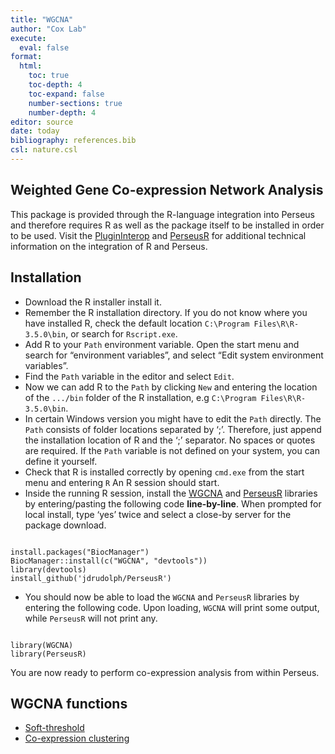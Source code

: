 ```yaml
---
title: "WGCNA"
author: "Cox Lab"
execute: 
  eval: false
format: 
  html:
    toc: true
    toc-depth: 4
    toc-expand: false
    number-sections: true
    number-depth: 4
editor: source
date: today
bibliography: references.bib
csl: nature.csl
---
```


## Weighted Gene Co-expression Network Analysis

This package is provided through the R-language integration into Perseus and therefore requires R as well as the package itself to be installed in order to be used. Visit the [PluginInterop](https://github.com/jdrudolph/PluginInterop) and [PerseusR](https://github.com/jdrudolph/PerseusR) for additional technical information on the integration of R and Perseus.

## Installation

  * Download the R installer install it.
  * Remember the R installation directory. If you do not know where you have installed R, check the default location `C:\Program Files\R\R-3.5.0\bin`, or search for `Rscript.exe`.
  * Add R to your `Path` environment variable. Open the start menu and search for "environment variables", and select "Edit system environment variables".
  * Find the `Path` variable in the editor and select `Edit`.
  * Now we can add R to the `Path` by clicking `New` and entering the location of the `.../bin` folder of the R installation, e.g `C:\Program Files\R\R-3.5.0\bin`.
  * In certain Windows version you might have to edit the `Path` directly. The `Path` consists of folder locations separated by ‘;’. Therefore, just append the installation location of R and the ‘;’ separator. No spaces or quotes are required. If the `Path` variable is not defined on your system, you can define it yourself.
  * Check that R is installed correctly by opening `cmd.exe` from the start menu and entering `R` An R session should start.
  * Inside the running R session, install the [WGCNA](https://cran.r-project.org/web/packages/WGCNA/index.html) and [PerseusR](https://github.com/jdrudolph/PerseusR) libraries by entering/pasting the following code **line-by-line**. 
  When prompted for local install, type ‘yes’ twice and select a close-by server for the package download. 
  
```

install.packages("BiocManager")
BiocManager::install(c("WGCNA", "devtools"))
library(devtools)
install_github('jdrudolph/PerseusR')

```
  * You should now be able to load the `WGCNA` and `PerseusR` libraries by entering the following code. Upon loading, `WGCNA` will print some output, while `PerseusR` will not print any.
  
```

library(WGCNA)
library(PerseusR)

```

You are now ready to perform co-expression analysis from within Perseus.

## WGCNA functions

* [Soft-threshold](softthreshold.html)
* [Co-expression clustering](coexpressionclustering.html)
